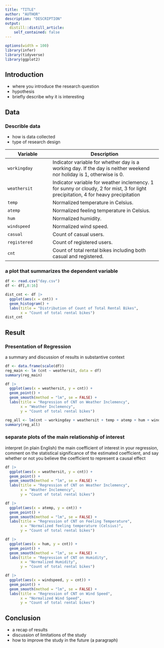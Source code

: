 ```yaml
---
title: "TITLE"
author: "AUTHOR"
description: "DESCRIPTION"
output:
  distill::distill_article:
    self_contained: false
---
```


```r
options(width = 100)
library(infer)
library(tidyverse)
library(ggplot2)
```



## Introduction
* where you introduce the research question
* hypothesis
* briefly describe why it is interesting



## Data
### Describle data
* how is data collected
* type of research design

| Variable     | Description                                                                                                                        |
|---------------------|---------------------------------------------------|
| `workingday` | Indicator variable for whether day is a working day. If the day is neither weekend nor holiday is 1, otherwise is 0.               |
| `weathersit` | Indicator variable for weather inclemency. 1 for sunny or cloudy, 2 for mist, 3 for light precipitation, 4 for heavy precipitation |
| `temp`       | Normalized temperature in Celsius.                                                                                                 |
| `atemp`      | Normalized feeling temperature in Celsius.                                                                                         |
| `hum`        | Normalized humidity.                                                                                                               |
| `windspeed`  | Normalized wind speed.                                                                                                             |
| `casual`     | Count of casual users.                                                                                                             |
| `registered` | Count of registered users.                                                                                                         |
| `cnt`        | Count of total rental bikes including both casual and registered.                                                                  |
### a plot that summarizes the dependent variable

```r
df <- read.csv("day.csv")
df <- df[,8:16]

dist_cnt <- df |>
  ggplot(aes(x = cnt)) +
  geom_histogram() +
  labs(title = "Distribution of Count of Total Rental Bikes",
       x = "Count of total rental bikes")
dist_cnt
```



## Result
### Presentation of Regression
a summary and discussion of results in substantive context

```r
df <- data.frame(scale(df))
reg_main <- lm (cnt ~ weathersit, data = df)
summary(reg_main)

df |>
  ggplot(aes(x = weathersit, y = cnt)) +
  geom_point() +
  geom_smooth(method = "lm", se = FALSE) +
  labs(title = "Regression of CNT on Weather Inclemency",
       x = "Weather Inclemency",
       y = "Count of total rental bikes")
```


```r
reg_all <- lm(cnt ~ workingday + weathersit + temp + atemp + hum + windspeed, data = df)
summary(reg_all)
```

### separate plots of the main relationship of interest
interpret (in plain English) the main coefficient of interest in your regression, comment on the statistical significance of the estimated coefficient, and say whether or not you believe the coefficient to represent a causal effect

```r
df |>
  ggplot(aes(x = weathersit, y = cnt)) +
  geom_point() +
  geom_smooth(method = "lm", se = FALSE) +
  labs(title = "Regression of CNT on Weather Inclemency",
       x = "Weather Inclemency",
       y = "Count of total rental bikes")

df |>
  ggplot(aes(x = atemp, y = cnt)) +
  geom_point() +
  geom_smooth(method = "lm", se = FALSE) +
  labs(title = "Regression of CNT on Feeling Temperature",
       x = "Normalized feeling temperature (Celsius)",
       y = "Count of total rental bikes")

df |>
  ggplot(aes(x = hum, y = cnt)) +
  geom_point() +
  geom_smooth(method = "lm", se = FALSE) +
  labs(title = "Regression of CNT on Humidity",
       x = "Normalized Humidity",
       y = "Count of total rental bikes")

df |>
  ggplot(aes(x = windspeed, y = cnt)) +
  geom_point() +
  geom_smooth(method = "lm", se = FALSE) +
  labs(title = "Regression of CNT on Wind Speed",
       x = "Normalized Wind Speed",
       y = "Count of total rental bikes")
```



## Conclusion
* a recap of results
* discussion of limitations of the study
* how to improve the study in the future (a paragraph)
